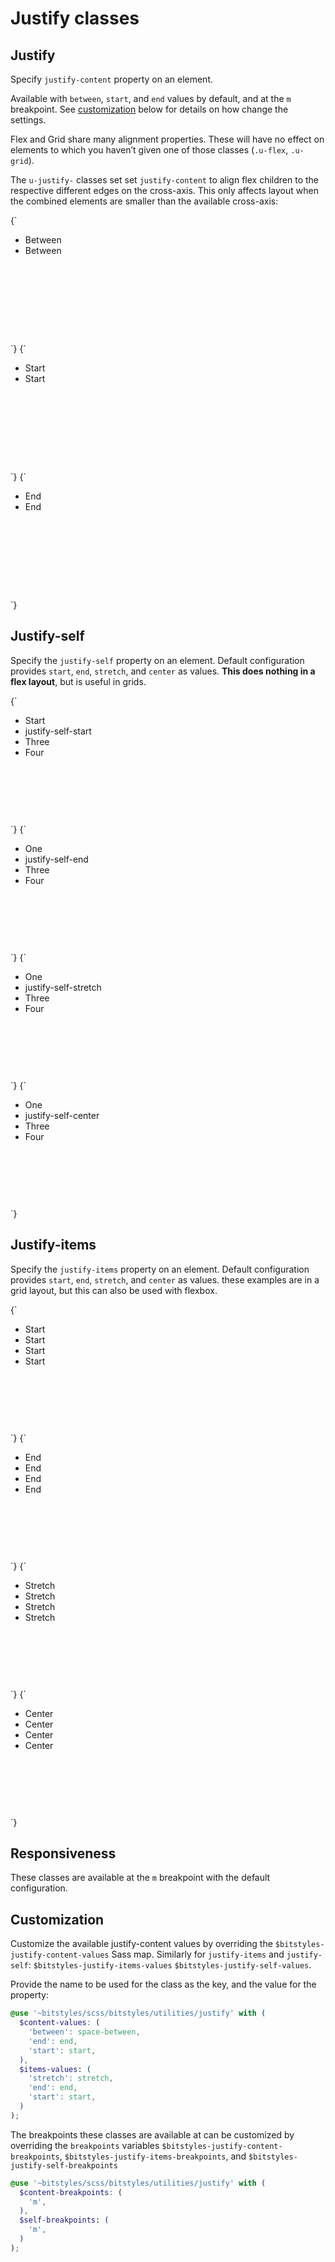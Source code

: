 
<Meta title="Utilities/justify" />

# Justify classes

## Justify

Specify `justify-content` property on an element.

Available with `between`, `start`, and `end` values by default, and at the `m` breakpoint. See [customization](#customization) below for details on how change the settings.

Flex and Grid share many alignment properties. These will have no effect on elements to which you haven’t given one of those classes (`.u-flex`, `.u-grid`).

The `u-justify-` classes set set `justify-content` to align flex children to the respective different edges on the cross-axis. This only affects layout when the combined elements are smaller than the available cross-axis:

<Canvas isColumn>
  <Story name="justify-between">
    {`
      <ul class="u-list-none u-flex u-justify-between u-fg-white" style="min-height:10rem;">
        <li class="a-card u-margin-m u-bg-gray-dark">
          Between
        </li>
        <li class="a-card u-margin-m u-bg-gray-dark">
          Between
        </li>
      </ul>
    `}
  </Story>
  <Story name="justify-start">
    {`
      <ul class="u-list-none u-flex u-justify-start u-fg-white" style="min-height:10rem;">
        <li class="a-card u-margin-m u-bg-gray-dark">
          Start
        </li>
        <li class="a-card u-margin-m u-bg-gray-dark">
          Start
        </li>
      </ul>
    `}
  </Story>
  <Story name="justify-end">
    {`
      <ul class="u-list-none u-flex u-justify-end u-fg-white" style="min-height:10rem;">
        <li class="a-card u-margin-m u-bg-gray-dark">
          End
        </li>
        <li class="a-card u-bg-gray-dark">
          End
        </li>
      </ul>
    `}
  </Story>
</Canvas>

## Justify-self

Specify the `justify-self` property on an element. Default configuration provides `start`, `end`, `stretch`, and `center` as values. **This does nothing in a flex layout**, but is useful in grids.

<Canvas>
  <Story name="justify-self-start">
    {`
      <ul class="u-list-none u-grid u-grid-cols-2 u-gap-l u-fg-white" style="min-height:10rem;">
        <li class="a-card u-bg-gray-dark">
          Start
        </li>
        <li class="u-justify-self-start a-card u-bg-gray-dark">
          justify-self-start
        </li>
        <li class="a-card u-bg-gray-dark">
          Three
        </li>
        <li class="a-card u-bg-gray-dark">
          Four
        </li>
      </ul>
    `}
  </Story>
</Canvas>

<Canvas>
  <Story name="justify-self-end">
    {`
      <ul class="u-list-none u-grid u-grid-cols-2 u-gap-l u-fg-white" style="min-height:10rem;">
        <li class="a-card u-bg-gray-dark">
          One
        </li>
        <li class="u-justify-self-end a-card u-bg-gray-dark">
          justify-self-end
        </li>
        <li class="a-card u-bg-gray-dark">
          Three
        </li>
        <li class="a-card u-bg-gray-dark">
          Four
        </li>
      </ul>
    `}
  </Story>
</Canvas>

<Canvas>
  <Story name="justify-self-stretch">
    {`
      <ul class="u-list-none u-grid u-grid-cols-2 u-gap-l u-fg-white" style="min-height:10rem;">
        <li class="a-card u-bg-gray-dark">
          One
        </li>
        <li class="u-justify-self-stretch a-card u-bg-gray-dark">
          justify-self-stretch
        </li>
        <li class="a-card u-bg-gray-dark">
          Three
        </li>
        <li class="a-card u-bg-gray-dark">
          Four
        </li>
      </ul>
    `}
  </Story>
</Canvas>

<Canvas>
  <Story name="justify-self-center">
    {`
      <ul class="u-list-none u-grid u-grid-cols-2 u-gap-l u-fg-white" style="min-height:10rem;">
        <li class="a-card u-bg-gray-dark">
          One
        </li>
        <li class="u-justify-self-center a-card u-bg-gray-dark">
          justify-self-center
        </li>
        <li class="a-card u-bg-gray-dark">
          Three
        </li>
        <li class="a-card u-bg-gray-dark">
          Four
        </li>
      </ul>
    `}
  </Story>
</Canvas>

## Justify-items

Specify the `justify-items` property on an element. Default configuration provides `start`, `end`, `stretch`, and `center` as values. these examples are in a grid layout, but this can also be used with flexbox.

<Canvas>
  <Story name="justify-items-start">
    {`
      <ul class="u-list-none u-grid u-grid-cols-2 u-gap-l u-fg-white u-justify-items-start" style="min-height:10rem;">
        <li class="a-card u-bg-gray-dark">
          Start
        </li>
        <li class="a-card u-bg-gray-dark">
          Start
        </li>
        <li class="a-card u-bg-gray-dark">
          Start
        </li>
        <li class="a-card u-bg-gray-dark">
          Start
        </li>
      </ul>
    `}
  </Story>
</Canvas>

<Canvas>
  <Story name="justify-items-end">
    {`
      <ul class="u-list-none u-grid u-grid-cols-2 u-justify-items-end u-gap-l u-fg-white" style="min-height:10rem;">
        <li class="a-card u-bg-gray-dark">
          End
        </li>
        <li class="a-card u-bg-gray-dark">
          End
        </li>
        <li class="a-card u-bg-gray-dark">
          End
        </li>
        <li class="a-card u-bg-gray-dark">
          End
        </li>
      </ul>
    `}
  </Story>
</Canvas>

<Canvas>
  <Story name="justify-items-stretch">
    {`
      <ul class="u-list-none u-grid u-grid-cols-2 u-justify-items-stretch u-gap-l u-fg-white" style="min-height:10rem;">
        <li class="a-card u-bg-gray-dark">
          Stretch
        </li>
        <li class="a-card u-bg-gray-dark">
          Stretch
        </li>
        <li class="a-card u-bg-gray-dark">
          Stretch
        </li>
        <li class="a-card u-bg-gray-dark">
          Stretch
        </li>
      </ul>
    `}
  </Story>
</Canvas>

<Canvas>
  <Story name="justify-items-center">
    {`
      <ul class="u-list-none u-grid u-grid-cols-2 u-justify-items-center u-gap-l u-fg-white" style="min-height:10rem;">
        <li class="a-card u-bg-gray-dark">
          Center
        </li>
        <li class="a-card u-bg-gray-dark">
          Center
        </li>
        <li class="a-card u-bg-gray-dark">
          Center
        </li>
        <li class="a-card u-bg-gray-dark">
          Center
        </li>
      </ul>
    `}
  </Story>
</Canvas>

## Responsiveness

These classes are available at the `m` breakpoint with the default configuration.

## Customization

Customize the available justify-content values by overriding the `$bitstyles-justify-content-values` Sass map. Similarly for `justify-items` and `justify-self`: `$bitstyles-justify-items-values` `$bitstyles-justify-self-values`.

Provide the name to be used for the class as the key, and the value for the property:

```scss
@use '~bitstyles/scss/bitstyles/utilities/justify' with (
  $content-values: (
    'between': space-between,
    'end': end,
    'start': start,
  ),
  $items-values: (
    'stretch': stretch,
    'end': end,
    'start': start,
  )
);
```

The breakpoints these classes are available at can be customized by overriding the `breakpoints` variables `$bitstyles-justify-content-breakpoints`, `$bitstyles-justify-items-breakpoints`, and `$bitstyles-justify-self-breakpoints`

```scss
@use '~bitstyles/scss/bitstyles/utilities/justify' with (
  $content-breakpoints: (
    'm',
  ),
  $self-breakpoints: (
    'm',
  )
);
```
